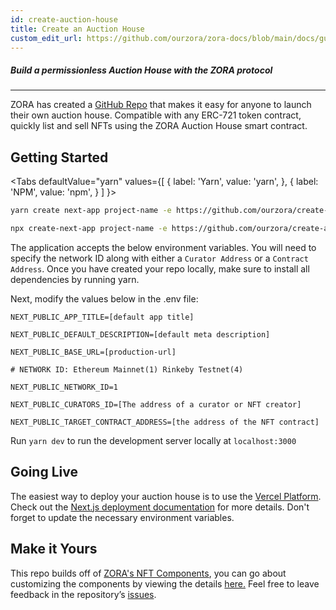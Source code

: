 ```yaml
---
id: create-auction-house
title: Create an Auction House
custom_edit_url: https://github.com/ourzora/zora-docs/blob/main/docs/guides/create-auction-house.mdx
---
```



##### Build a permissionless Auction House with the ZORA protocol

---

ZORA has created a [GitHub Repo](https://github.com/ourzora/create-auction-house) that makes it easy for anyone to launch their own auction house.
Compatible with any ERC-721 token contract, quickly list and sell NFTs using the ZORA Auction House smart contract.

## Getting Started

<Tabs
  defaultValue="yarn"
  values={[
    { label: 'Yarn', value: 'yarn', },
    { label: 'NPM', value: 'npm', }
  ]
}>
<TabItem value="yarn">

```bash
yarn create next-app project-name -e https://github.com/ourzora/create-auction-house
```

</TabItem>
<TabItem value="npm">

```bash
npx create-next-app project-name -e https://github.com/ourzora/create-auction-house
```

</TabItem>
</Tabs>

The application accepts the below environment variables. You will need to specify the network ID along with either a `Curator Address` or a `Contract Address`.
Once you have created your repo locally, make sure to install all dependencies by running yarn.

Next, modify the values below in the .env file:

```
NEXT_PUBLIC_APP_TITLE=[default app title]

NEXT_PUBLIC_DEFAULT_DESCRIPTION=[default meta description]

NEXT_PUBLIC_BASE_URL=[production-url]

# NETWORK ID: Ethereum Mainnet(1) Rinkeby Testnet(4)

NEXT_PUBLIC_NETWORK_ID=1

NEXT_PUBLIC_CURATORS_ID=[The address of a curator or NFT creator]

NEXT_PUBLIC_TARGET_CONTRACT_ADDRESS=[the address of the NFT contract]
```

Run `yarn dev` to run the development server locally at `localhost:3000`

## Going Live

The easiest way to deploy your auction house is to use the [Vercel Platform](https://vercel.com/).
Check out the [Next.js deployment documentation](https://nextjs.org/docs/deployment) for more details. Don't forget to update the necessary environment variables.

## Make it Yours

This repo builds off of [ZORA's NFT Components](../developer-tools/nft-rendering/introduction), you can go about customizing the components by viewing the details [here.](https://ourzora.github.io/nft-components/?path=/story/introduction--page)
Feel free to leave feedback in the repository’s [issues](https://github.com/ourzora/create-auction-house).
